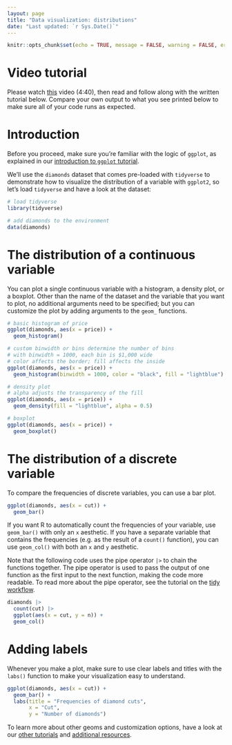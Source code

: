 ```yaml
---
layout: page
title: "Data visualization: distributions"
date: "Last updated: `r Sys.Date()`"
---
```


```r
knitr::opts_chunk$set(echo = TRUE, message = FALSE, warning = FALSE, error = FALSE)
```

# Video tutorial

Please watch [this](https://vimeo.com/1011773578/3fc4a9fa21) video (4:40), then read and follow along with the written tutorial below. Compare your own output to what you see printed below to make sure all of your code runs as expected.

# Introduction

Before you proceed, make sure you're familiar with the logic of `ggplot`, as explained in our [introduction to `ggplot` tutorial](../r_ggplot_intro).

We'll use the `diamonds` dataset that comes pre-loaded with `tidyverse` to demonstrate how to visualize the distribution of a variable with `ggplot2`, so let's load `tidyverse` and have a look at the dataset:

```r
# load tidyverse
library(tidyverse)

# add diamonds to the environment
data(diamonds)
```

# The distribution of a continuous variable

You can plot a single continuous variable with a histogram, a density plot, or a boxplot. Other than the name of the dataset and the variable that you want to plot, no additional arguments need to be specified; but you can customize the plot by adding arguments to the `geom_` functions.

```r
# basic histogram of price
ggplot(diamonds, aes(x = price)) +
  geom_histogram()

# custom binwidth or bins determine the number of bins
# with binwidth = 1000, each bin is $1,000 wide
# color affects the border; fill affects the inside
ggplot(diamonds, aes(x = price)) +
  geom_histogram(binwidth = 1000, color = "black", fill = "lightblue")

# density plot
# alpha adjusts the transparency of the fill
ggplot(diamonds, aes(x = price)) +
  geom_density(fill = "lightblue", alpha = 0.5)

# boxplot
ggplot(diamonds, aes(x = price)) +
  geom_boxplot()
```

# The distribution of a discrete variable

To compare the frequencies of discrete variables, you can use a bar plot.

```r
ggplot(diamonds, aes(x = cut)) +
  geom_bar()
```

If you want R to automatically count the frequencies of your variable, use `geom_bar()` with only an `x` aesthetic. If you have a separate variable that contains the frequencies (e.g. as the result of a `count()` function), you can use `geom_col()` with both an `x` and `y` aesthetic.

Note that the following code uses the pipe operator `|>` to chain the functions together. The pipe operator is used to pass the output of one function as the first input to the next function, making the code more readable. To read more about the pipe operator, see the tutorial on the [tidy workflow](../r_intro_workflow).

```r
diamonds |> 
  count(cut) |> 
  ggplot(aes(x = cut, y = n)) +
  geom_col()
```

# Adding labels

Whenever you make a plot, make sure to use clear labels and titles with the `labs()` function to make your visualization easy to understand.

```r
ggplot(diamonds, aes(x = cut)) +
  geom_bar() +
  labs(title = "Frequencies of diamond cuts",
       x = "Cut",
       y = "Number of diamonds")
```

To learn more about other geoms and customization options, have a look at our [other tutorials](../) and [additional resources](../links#Help%20with%20%60ggplot%60).
